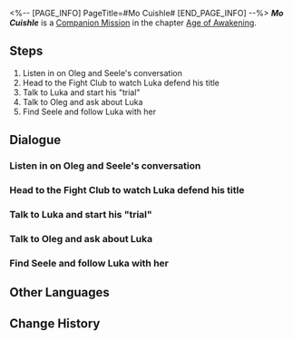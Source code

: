 <%-- [PAGE_INFO]
PageTitle=#Mo Cuishle#
[END_PAGE_INFO] --%>
{{Stub|Dialogue.}}
{{Mission Infobox
|id            = 2011601
|title         = 
|image         = Mission Mo Cuishle.png{{subst:void|<!--$UPLOAD:<<SpriteOutput/Chronicle/2011601.png>-<Mission Mo Cuishle.png>-<Fate's Atlas Images>>-->}}
|type          = Companion
|event_name    = 
|chapter       = Age of Awakening
|requirements  = [[Trailblaze Mission]] ''[[Silent Galaxy]]'' completed
|summary       = You returned to the Underworld of Belobog and befriended Luka, a teenage fighter.<br />At Luka's insistence, you and Seele accompanied him on a journey of trials.
|characters    = Luka; Natasha; Oleg; Passionate Spectators; Seele; Trailblazer
|startLocation = [[Jarilo-VI]] - [[Boulder Town]]
|world         = Jarilo-VI
|area          = Boulder Town
|prev          = 
|next          = 
|rewards       = Trailblaze EXP*500; Stellar Jade*100; Traveler's Guide*10; Lost Crystal*8; Obsidian of Desolation*6; Credit*100,000
}}
'''''Mo Cuishle''''' is a [[Companion Mission]] in the chapter [[Age of Awakening]].

==Steps==
# Listen in on Oleg and Seele's conversation
# Head to the Fight Club to watch Luka defend his title
# Talk to Luka and start his "trial"
# Talk to Oleg and ask about Luka
# Find Seele and follow Luka with her

<!--
==Gameplay Notes==

--><!--
==Trial Character==

-->
==Dialogue==
{{Stub Dialogue}}

===Listen in on Oleg and Seele's conversation{{subst:void|<!--201160101-->}}===
{{Mission Description|type=companion|location=Boulder Town|Belobog's reconstruction is progressing steadily, and the situation in the Underworld is gradually stabilizing. People are beginning to regain the lost joys of life. Oleg and Seele seem to be discussing something here when a great hero who saved the world happens to pass by...}}
{{Dialogue Start}}
:{{tx}}
{{Dialogue End}}

===Head to the Fight Club to watch Luka defend his title{{subst:void|<!--201160103-->}}===
{{Mission Description|type=companion|location=Fight Club|update|You meet Oleg and Seele in the Underworld, who are your old Belobogian friends.<br />Oleg hopes you can go and support the match being fought by his student Luka, who is Boulder Town's fight club champion.<br />If you don't have anything urgent at the moment, it wouldn't be bad to go and enjoy the show.}}
{{Dialogue Start}}
:{{tx}}
{{Dialogue End}}

===Talk to Luka and start his "trial"{{subst:void|<!--201160107-->}}===
{{Mission Description|type=companion|location=Boulder Town|update|It's still a new experience for you to watch Luka defend his title. However, it is just another ordinary day for Luka.<br />Luka tells you and Seele about his "trial plans" and wants you to accompany him the whole way to witness his improvement.<br />As someone who doesn't know how to say no, of course you agree to his request.}}
{{Dialogue Start}}
:{{tx}}
{{Dialogue End}}

===Talk to Oleg and ask about Luka{{subst:void|<!--201160109-->}}===
{{Mission Description|type=companion|location=Boulder Town|update|Luka fought until he passed out in his battle with Svarog. He still refuses to tell you and Seele the true purpose behind his "trial" even after he woke up.<br />You decide to ask Oleg, his trainer, whether Luka's been acting weird recently.}}
{{Dialogue Start}}
:{{tx}}
{{Dialogue End}}

===Find Seele and follow Luka with her{{subst:void|<!--201160111-->}}===
{{Mission Description|type=companion|location=Boulder Town|update|Luka fought until he passed out in his battle with Svarog. He still refuses to tell you and Seele the true purpose behind his "trial" even after he woke up.<br />However, Seele is not planning to let Luka off the hook. She wants to understand the truth behind it all.<br />Seele had already found where Luka is. Go and meet up with her in town.}}
{{Dialogue Start}}
:{{tx}}
{{Dialogue End}}

==Other Languages==
{{Other Languages
|en   = Mo Cuishle
|zhs  = 我的挚爱，我的血肉
|zht  = 我的摯愛，我的血肉
|ja   = 私の最愛、私の血
|ko   = 나의 사랑, 나의 혈육
|es   = Mo Cuishle
|fr   = Mon amour, ma chair, mon sang
|ru   = Моя кровиночка
|th   = รักแท้ของฉัน เลือดเนื้อของฉัน
|vi   = Tình Yêu Của Tôi, Nhịp Đập Của Tôi
|de   = Mo Cuishle
|id   = Kesayanganku, Darah Dagingku
|pt   = Mo Cuishle
}}

==Change History==
{{Change History|1.3}}
